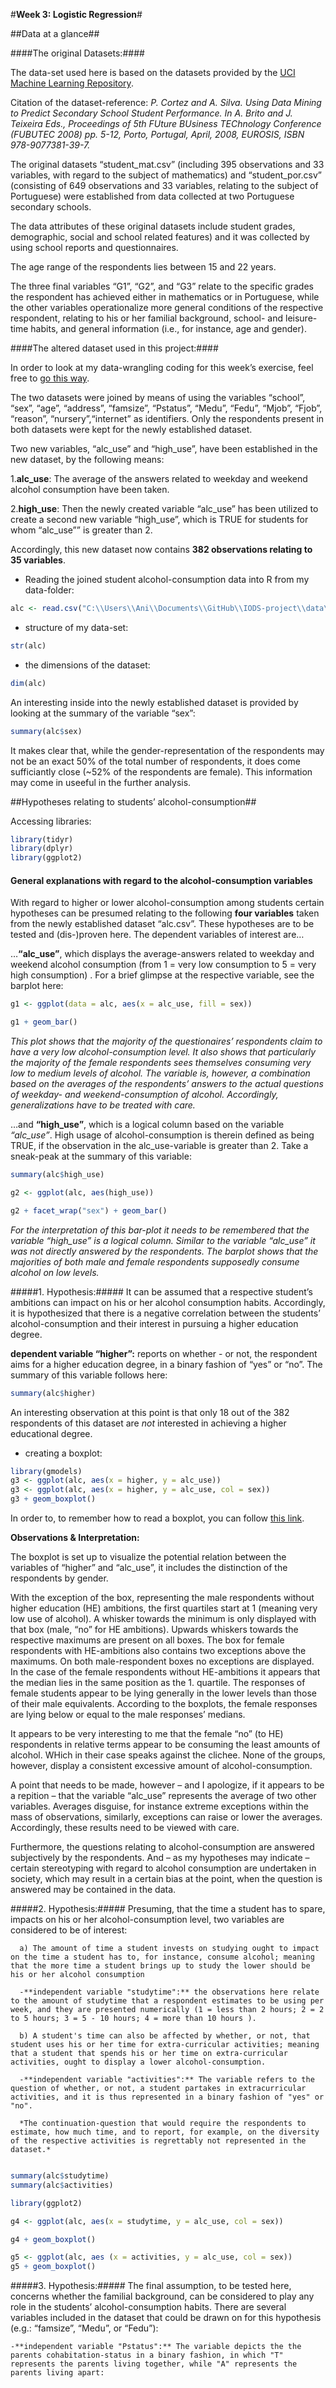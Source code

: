 #**Week 3: Logistic Regression**#

##Data at a glance##

####The original Datasets:####

The data-set used here is based on the datasets provided by the [UCI Machine Learning Repository](https://archive.ics.uci.edu/ml/datasets/Student+Performance).

Citation of the dataset-reference:
*P. Cortez and A. Silva. Using Data Mining to Predict Secondary School Student Performance. In A. Brito and J. Teixeira Eds., Proceedings of 5th FUture BUsiness TEChnology Conference (FUBUTEC 2008) pp. 5-12, Porto, Portugal, April, 2008, EUROSIS, ISBN 978-9077381-39-7.*

The original datasets "student_mat.csv" (including 395 observations and 33 variables, with regard to the subject of mathematics) and "student_por.csv" (consisting of 649 observations and 33 variables, relating to the subject of Portuguese) were established from data collected at two Portuguese secondary schools.

The data attributes of these original datasets include student grades, demographic, social and school related features) and it was collected by using school reports and questionnaires.

The age range of the respondents lies between 15 and 22 years.

The three final variables "G1", "G2", and "G3" relate to the specific grades the respondent has achieved either in mathematics or in Portuguese, while the other variables operationalize more general conditions of the respective respondent, relating to his or her familial background, school- and leisure-time habits, and general information (i.e., for instance, age and gender).


####The altered dataset used in this project:####

In order to look at my data-wrangling coding for this week's exercise, feel free to [go this way](https://github.com/JoaWe/IODS-project/blob/master/data/create_alc.R).

The two datasets were joined by means of using the variables "school", "sex", "age", "address", "famsize", "Pstatus", "Medu", "Fedu", "Mjob", "Fjob", "reason", "nursery","internet" as identifiers. 
Only the respondents present in both datasets were kept for the newly established dataset.

Two new variables, "alc_use" and "high_use", have been established in the new dataset, by the following means:

1.**alc_use**: The average of the answers related to weekday and weekend alcohol consumption have been taken.

2.**high_use**: Then the newly created variable "alc_use" has been utilized to create a second new variable "high_use", which is TRUE for students for whom "alc_use"" is greater than 2.

Accordingly, this new dataset now contains **382 observations relating to 35 variables**.


- Reading the joined student alcohol-consumption data into R from my data-folder:

```r

alc <- read.csv("C:\\Users\\Ani\\Documents\\GitHub\\IODS-project\\data\\alc.csv", header=TRUE)

```

- structure of my data-set:

```r

str(alc)

```


- the dimensions of the dataset:
```r

dim(alc)

```

An interesting inside into the newly established dataset is provided by looking at the summary of the variable "sex":

```r

summary(alc$sex)

```
It makes clear that, while the gender-representation of the respondents may not be an exact 50% of the total number of respondents, it does come sufficiantly close (~52% of the respondents are female). This information may come in useeful in the further analysis.


##Hypotheses relating to students' alcohol-consumption##

Accessing libraries:
``` r

library(tidyr) 
library(dplyr) 
library(ggplot2)

```


#### General explanations with regard to the alcohol-consumption variables####

With regard to higher or lower alcohol-consumption among students certain hypotheses can be presumed relating to the following **four variables** taken from the newly established dataset "alc.csv". These hypotheses are to be tested and (dis-)proven here.
The dependent variables of interest are...

...**"alc_use"**, which displays the average-answers related to weekday and weekend alcohol consumption (from 1 = very low consumption to 5 = very high consumption) . For a brief glimpse at the respective variable, see the barplot here:


```r

g1 <- ggplot(data = alc, aes(x = alc_use, fill = sex))

g1 + geom_bar()

```

*This plot shows that the majority of the questionaires' respondents claim to have a very low alcohol-consumption level. It also shows that particularly the majority of the female respondents sees themselves consuming very low to medium levels of alcohol.
The variable is, however, a combination based on the averages of the respondents' answers to the actual questions of weekday- and weekend-consumption of alcohol. Accordingly, generalizations have to be treated with care.*


...and **"high_use"**, which is a logical column based on the variable *"alc_use"*. High usage of alcohol-consumption is therein defined as being TRUE, if the observation in the alc_use-variable is greater than 2. Take a sneak-peak at the summary of this variable: 

```r

summary(alc$high_use)

g2 <- ggplot(alc, aes(high_use))

g2 + facet_wrap("sex") + geom_bar()

```

*For the interpretation of this bar-plot it needs to be remembered that the variable "high_use" is a logical column. Similar to the variable "alc_use" it was not directly answered by the respondents. The barplot shows that the majorities of both male and female respondents supposedly consume alcohol on low levels.*

#####1. Hypothesis:##### 
It can be assumed that a respective student's ambitions can impact on his or her alcohol consumption habits. Accordingly, it is hypothesized that there is a negative correlation between the students' alcohol-consumption and their interest in pursuing a higher education degree.

**dependent variable "higher":** 
reports on whether - or not, the respondent aims for a higher education degree, in a binary fashion of "yes" or "no". The summary of this variable follows here:

```r

summary(alc$higher)

```
     
An interesting observation at this point is that only 18 out of the 382 respondents of this dataset are *not* interested in achieving a higher educational degree.

- creating a boxplot:

```r

library(gmodels)
g3 <- ggplot(alc, aes(x = higher, y = alc_use))
g3 <- ggplot(alc, aes(x = higher, y = alc_use, col = sex))
g3 + geom_boxplot()

```

In order to, to remember how to read a boxplot, you can follow [this link](www.physics.csbsju.edu/stats/box2.html).

**Observations & Interpretation:**

The boxplot is set up to visualize the potential relation between the variables of "higher" and "alc_use", it includes the distinction of the respondents by gender.

With the exception of the box, representing the male respondents without higher education (HE) ambitions, the first quartiles start at 1 (meaning very low use of alcohol). A whisker towards the minimum is only displayed with that box (male, "no" for HE ambitions). Upwards whiskers towards the respective maximums are present on all boxes. The box for female respondents with HE-ambitions also contains two exceptions above the maximums.
On both male-respondent boxes no exceptions are displayed.  
In the case of the female respondents without HE-ambitions it appears that the median lies in the same position as the 1. quartile. 
The responses of female students appear to be lying generally in the lower levels than those of their male equivalents. According to the boxplots, the female responses are lying below or equal to  the male responses' medians. 

It appears to be very interesting to me that the female "no" (to HE) respondents in relative terms appear to be consuming the least amounts of alcohol. WHich in their case speaks against the clichee. None of the groups, however, display a consistent excessive amount of alcohol-consumption.

A point that needs to be made, however -- and I apologize, if it appears to be a repition -- that the variable "alc_use" represents the average of two other variables. Averages disguise, for instance extreme exceptions within the mass of observations, similarly, exceptions can raise or lower the averages. Accordingly, these results need to be viewed with care.

Furthermore,  the questions relating to alcohol-consumption are answered subjectively by the respondents. And -- as my hypotheses may indicate -- certain stereotyping with regard to alcohol consumption are undertaken in society, which may result in a certain bias at the point, when the question is answered may be contained in the data.


#####2. Hypothesis:#####
Presuming, that the time a student has to spare, impacts on his or her alcohol-consumption level, two variables are considered to be of interest:

      a) The amount of time a student invests on studying ought to impact on the time a student has to, for instance, consume alcohol; meaning that the more time a student brings up to study the lower should be his or her alcohol consumption
      
      -**independent variable "studytime":** the observations here relate to the amount of studytime that a respondent estimates to be using per week, and they are presented numerically (1 = less than 2 hours; 2 = 2 to 5 hours; 3 = 5 - 10 hours; 4 = more than 10 hours ).

      b) A student's time can also be affected by whether, or not, that student uses his or her time for extra-curricular activities; meaning that a student that spends his or her time on extra-curricular activities, ought to display a lower alcohol-consumption.
      
      -**independent variable "activities":** The variable refers to the question of whether, or not, a student partakes in extracurricular activities, and it is thus represented in a binary fashion of "yes" or "no". 
            
      *The continuation-question that would require the respondents to estimate, how much time, and to report, for example, on the diversity of the respective activities is regrettably not represented in the dataset.*
      
```r

summary(alc$studytime)
summary(alc$activities)

library(ggplot2)

g4 <- ggplot(alc, aes(x = studytime, y = alc_use, col = sex))

g4 + geom_boxplot() 

g5 <- ggplot(alc, aes (x = activities, y = alc_use, col = sex))
g5 + geom_boxplot()

```


#####3. Hypothesis:#####
The final assumption, to be tested here, concerns whether the familial background, can be considered to play any role in the students' alcohol-consumption habits. There are several variables included in the dataset that could be drawn on for this hypothesis (e.g.: "famsize", "Medu", or "Fedu"):

    -**independent variable "Pstatus":** The variable depicts the the parents cohabitation-status in a binary fashion, in which "T" represents the parents living together, while "A" represents the parents living apart:




